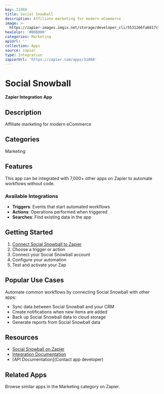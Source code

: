 ```yaml
---
key: 31868
title: Social Snowball
description: Affiliate marketing for modern eCommerce
image: >-
  https://zapier-images.imgix.net/storage/developer_cli/5531266fa6817cf85ff75392344e2156.png?auto=format%2Ccompress&ixlib=python-3.0.0&q=50
hexColor: '#000000'
categories: Marketing
apiUrl: ''
collection: Apps
source: zapier
type: Integration
zapierUrl: 'https://zapier.com/apps/31868'
---
```

# Social Snowball

**Zapier Integration App**

## Description

Affiliate marketing for modern eCommerce

## Categories

Marketing

## Features

This app can be integrated with 7,000+ other apps on Zapier to automate workflows without code.

### Available Integrations

- **Triggers**: Events that start automated workflows
- **Actions**: Operations performed when triggered
- **Searches**: Find existing data in the app

## Getting Started

1. [Connect Social Snowball to Zapier](https://zapier.com/apps/31868)
2. Choose a trigger or action
3. Connect your Social Snowball account
4. Configure your automation
5. Test and activate your Zap

## Popular Use Cases

Automate common workflows by connecting Social Snowball with other apps:

- Sync data between Social Snowball and your CRM
- Create notifications when new items are added
- Back up Social Snowball data to cloud storage
- Generate reports from Social Snowball data

## Resources

- [Social Snowball on Zapier](https://zapier.com/apps/31868)
- [Integration Documentation](https://zapier.com/apps/31868/integrations)
- [API Documentation](Contact app developer)

## Related Apps

Browse similar apps in the Marketing category on Zapier.
